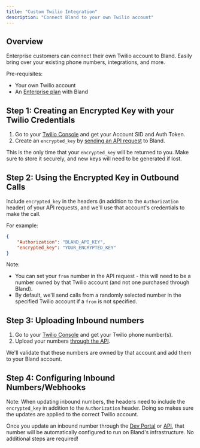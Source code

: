 ```yaml
---
title: "Custom Twilio Integration"
description: "Connect Bland to your own Twilio account"
---
```


## Overview

Enterprise customers can connect their own Twilio account to Bland. Easily bring over your existing phone numbers, integrations, and more.

Pre-requisites:
- Your own Twilio account
- An [Enterprise plan](https://forms.default.com/361589) with Bland

## Step 1: Creating an Encrypted Key with your Twilio Credentials

1. Go to your [Twilio Console](https://www.twilio.com/console) and get your Account SID and Auth Token.
2. Create an `encrypted_key` by [sending an API request](/api-v1/post/accounts) to Bland. 

This is the only time that your `encrypted_key` will be returned to you. Make sure to store it securely, and new keys will need to be generated if lost.

## Step 2: Using the Encrypted Key in Outbound Calls

Include `encrypted_key` in the headers (in addition to the `Authorization` header) of your API requests, and we'll use that account's credentials to make the call.

For example:

```json
{
    "Authorization": "BLAND_API_KEY",
    "encrypted_key": "YOUR_ENCRYPTED_KEY"
}
```

Note: 
- You can set your `from` number in the API request - this will need to be a number owned by that Twilio account (and not one purchased through Bland).
- By default, we'll send calls from a randomly selected number in the specified Twilio account if a `from` is not specified.

## Step 3: Uploading Inbound numbers

1. Go to your [Twilio Console](https://www.twilio.com/console) and get your Twilio phone number(s).
2. Upload your numbers [through the API](/api-v1/post/inbound-insert).

We'll validate that these numbers are owned by that account and add them to your Bland account.

## Step 4: Configuring Inbound Numbers/Webhooks

Note: When updating inbound numbers, the headers need to include the `encrypted_key` in addition to the `Authorization` header. Doing so makes sure the updates are applied to the correct Twilio account.

Once you update an inbound number through the [Dev Portal](https://app.bland.ai) or [API](/api-v1/post/inbound-number-update), that number will be automatically configured to run on Bland's infrastructure. No additional steps are required!